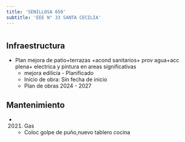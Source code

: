 ```yaml
---
title: 'SENILLOSA 650'
subtitle: 'EEE N° 33 SANTA CECILIA'
---
```


#
## Infraestructura

* Plan mejora de patio+terrazas +acond sanitarios+ prov agua+acc plena+ electrica y pintura en areas significativas 
    + mejora edilicia - Planificado 
    + Inicio de obra: Sin fecha de inicio 
    + Plan de obras 2024 - 2027 






## Mantenimiento

*  (2021) Gas 
    + Coloc golpe de puño,nuevo tablero cocina



